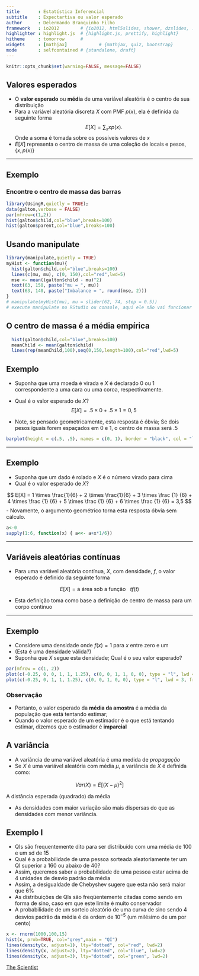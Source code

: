 ```yaml
---
title       : Estatística Inferencial
subtitle    : Expectartiva ou valor esperado
author      : Delermando Branquinho Filho
framework   : io2012        # {io2012, html5slides, shower, dzslides, ...}
highlighter : highlight.js  # {highlight.js, prettify, highlight}
hitheme     : tomorrow      # 
widgets     : [mathjax]            # {mathjax, quiz, bootstrap}
mode        : selfcontained # {standalone, draft}
---
```




```r
knitr::opts_chunk$set(warning=FALSE, message=FALSE)
```


## Valores esperados

- O **valor esperado** ou **média** de uma variável aleatória é o centro de sua distribuição
- Para a variável aleatória discreta $X$ com PMF $p(x)$, ela é definida da seguinte forma
$$
E[X] = \sum_x xp(x).
$$
Onde a soma é tomada sobre os possíveis valores de $x$
- $E[X]$ representa o centro de massa de uma coleção de locais e pesos, $\{x, p(x)\}$

---

## Exemplo

### Encontre o centro de massa das barras

```r
library(UsingR,quietly = TRUE); 
data(galton,verbose = FALSE)
par(mfrow=c(1,2))
hist(galton$child,col="blue",breaks=100)
hist(galton$parent,col="blue",breaks=100)
```

## Usando manipulate

```r
library(manipulate,quietly = TRUE)
myHist <- function(mu){
  hist(galton$child,col="blue",breaks=100)
  lines(c(mu, mu), c(0, 150),col="red",lwd=5)
  mse <- mean((galton$child - mu)^2)
  text(63, 150, paste("mu = ", mu))
  text(63, 140, paste("Imbalance = ", round(mse, 2)))
}
# manipulate(myHist(mu), mu = slider(62, 74, step = 0.5)) 
# execute manipulate no RStudio ou console, aqui ele não vai funcionar
```


## O centro de massa é a média empírica

```r
  hist(galton$child,col="blue",breaks=100)
  meanChild <- mean(galton$child)
  lines(rep(meanChild,100),seq(0,150,length=100),col="red",lwd=5)
```

## Exemplo

- Suponha que uma moeda é virada e $X$ é declarado $0$ ou $1$ correspondente a uma cara ou uma coroa, respectivamente.

- Qual é o valor esperado de $X$?
$$
E[X] = .5 \times 0 + .5 \times 1 = 0,5
$$
- Note, se pensado geometricamente, esta resposta é óbvia; Se dois pesos iguais forem espaçados em 0 e 1, o centro de massa será $.5$

```r
barplot(height = c(.5, .5), names = c(0, 1), border = "black", col = "lightblue", space = .75)
```

---

## Exemplo

- Suponha que um dado é rolado e $X$ é o número virado para cima
- Qual é o valor esperado de $X$?

$$
E[X] = 1 \times \frac{1}{6} + 2 \times \frac{1}{6} +
3 \times \frac {1} {6} + 4 \times \frac {1} {6} +
5 \times \frac {1} {6} + 6 \times \frac {1} {6} = 3,5
$$
- Novamente, o argumento geométrico torna esta resposta óbvia sem cálculo.

```r
a<-0
sapply(1:6, function(x) { a<<- a+x*1/6})
```


---

## Variáveis aleatórias contínuas

- Para uma variável aleatória contínua, $X$, com densidade, $f$, o valor esperado é definido da seguinte forma

$$
E [X] = \mbox {a área sob a função}~~~ t f(t)
$$

- Esta definição toma como base a definição de centro de massa para um corpo contínuo

---

## Exemplo

- Considere uma densidade onde $f(x) = 1$ para $x$ entre zero e um
- (Esta é uma densidade válida?)
- Suponha que $X$ segue esta densidade; Qual é o seu valor esperado?


```r
par(mfrow = c(1, 2))
plot(c(-0.25, 0, 0, 1, 1, 1.25), c(0, 0, 1, 1, 0, 0), type = "l", lwd = 3, frame = FALSE, xlab="", ylab = ""); title('f(t)')
plot(c(-0.25, 0, 1, 1, 1.25), c(0, 0, 1, 0, 0), type = "l", lwd = 3, frame = FALSE, xlab="", ylab = ""); title('t f(t)')
```


### Observação

- Portanto, o valor esperado da **média da amostra** é a média da população que está tentando estimar;
- Quando o valor esperado de um estimador é o que está tentando estimar, dizemos que o estimador é **imparcial**

## A variância

- A variância de uma variável aleatória é uma medida de *propagação*
- Se $X$ é uma variável aleatória com média $\mu$, a variância de $X$ é definida como:


$$
Var(X) = E[(X - \mu)^2]
$$

A distância esperada (quadrado) da média

- As densidades com maior variação são mais dispersas do que as densidades com menor variância.



## Exemplo I

- QIs são frequentemente dito para ser distribuído com uma média de $100$ e um sd de $15$
- Qual é a probabilidade de uma pessoa sorteada aleatoriamente ter um QI superior a $160$ ou abaixo de $40$?
- Assim, queremos saber a probabilidade de uma pessoa estar acima de $4$ unidades de desvio padrão da média
- Assim, a desigualdade de Chebyshev sugere que esta não será maior que 6\%
- As distribuições de QIs são freqüentemente citadas como sendo em forma de sino, caso em que este limite é muito conservador
- A probabilidade de um sorteio aleatório de uma curva de sino sendo $4$ desvios padrão da média é da ordem de $10^{- 5}$ (um milésimo de um por cento)


```r
x <- rnorm(1000,100,15)
hist(x, prob=TRUE, col="grey",main = "QI")
lines(density(x, adjust=1), lty="dotted", col="red", lwd=2) 
lines(density(x, adjust=2), lty="dotted", col="blue", lwd=2) 
lines(density(x, adjust=3), lty="dotted", col="green", lwd=2) 

```



[The Scientist](http://www.thescientist.com.br)
